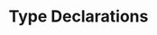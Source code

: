 ---
id: "php_tf_hard_008"
questionType: "TRUE_FALSE"
title: "Type Declarations"
statement: "PHP supports union types starting from version 7.0."
difficulty: "HARD"
category: "PHP"
correctAnswer: false
explanation: "Union types were introduced in PHP 8.0."
---